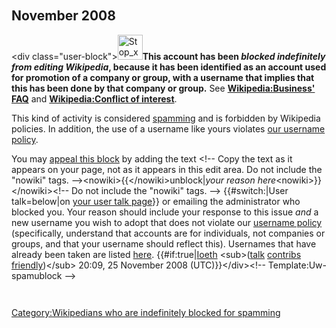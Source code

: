 <article id="20396745" title=User talk:Synfx>
	<talkpage id="20396745" title="User talk:Synfx">
== November 2008 ==
&lt;div class=&quot;user-block&quot;&gt;[[Image:Stop_x_nuvola.svg|left|40px]]'''This account has been ''blocked indefinitely from editing Wikipedia'', because it has been identified as an account used for promotion of a company or group, with a username that implies that this has been done by that company or group.''' See '''[[Wikipedia:Business' FAQ]]''' and '''[[Wikipedia:Conflict of interest]]'''.

This kind of activity is considered [[Wikipedia:Spam|spamming]] and is forbidden by Wikipedia policies.  In addition, the use of a username like yours violates [[Wikipedia:Username policy|our username policy]].  

You may [[Wikipedia:Appealing a block|appeal this block]] by adding the text &lt;!-- Copy the text as it appears on your page, not as it appears in this edit area. Do not include the &quot;nowiki&quot; tags. --&gt;&lt;nowiki&gt;{{&lt;/nowiki&gt;unblock|''your reason here''&lt;nowiki&gt;}}&lt;/nowiki&gt;&lt;!-- Do not include the &quot;nowiki&quot; tags. --&gt; {{#switch:{{NAMESPACE}}|User talk=below|on [[Special:MyTalk|your user talk page]]}} or emailing the administrator who blocked you.  
Your reason should include your response to this issue ''and'' a new username you wish to adopt that does not violate our [[Wikipedia:Username policy|username policy]] (specifically, understand that accounts are for individuals, not companies or groups, and that your username should reflect this).  Usernames that have already been taken are listed [[Special:ListUsers|here]]. {{#if:true|[[User:Ioeth|Ioeth]] &lt;sub&gt;([[User_talk:Ioeth|talk]] [[Special:Contributions/Ioeth|contribs]] [[WP:FRIENDLY|friendly]])&lt;/sub&gt; 20:09, 25 November 2008 (UTC)}}&lt;/div&gt;[[Category:Wikipedians who are indefinitely blocked for spamming]]&lt;!-- Template:Uw-spamublock --&gt;
	</talkpage>
</article>
